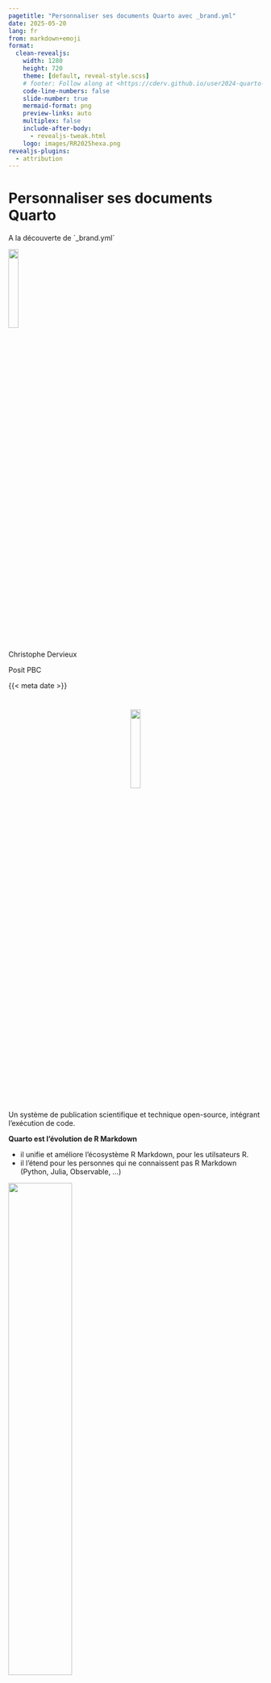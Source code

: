 ```yaml
---
pagetitle: "Personnaliser ses documents Quarto avec _brand.yml"
date: 2025-05-20
lang: fr
from: markdown+emoji
format:
  clean-revealjs:
    width: 1280
    height: 720
    theme: [default, reveal-style.scss]
    # footer: Follow along at <https://cderv.github.io/user2024-quarto-talk/> and <https://quarto.org>
    code-line-numbers: false
    slide-number: true
    mermaid-format: png
    preview-links: auto
    multiplex: false
    include-after-body: 
      - revealjs-tweak.html
    logo: images/RR2025hexa.png
revealjs-plugins:
  - attribution
---
```


# {#title-slide .quarto-title-block .center}

```{=html}
<h1 class='title'>Personnaliser ses documents Quarto</h1>
<p class='subtitle'>A la découverte de `_brand.yml`</p>
```

![](images/RR2025hexa.png){.absolute right='400px' bottom='-50px' width="20%"}

::: {.quarto-title-authors}
::: {.quarto-title-author}
::: {.quarto-title-author-name}
Christophe Dervieux
`<p class="quarto-title-affiliation">Posit PBC</p>`{=html}
:::
:::
:::

{{< meta date >}}

#

::: {style="text-align: center;"}
![](https://quarto.org/quarto.png){fig-alt="Quarto logo" height="20%"}  
:::

Un système de publication scientifique et technique open-source, intégrant l'exécution de code.

**Quarto est l'évolution de R Markdown**

- il unifie et améliore l'écosystème R Markdown, pour les utilsateurs R.
- il l'étend pour les personnes qui ne connaissent pas R Markdown (Python, Julia, Observable, ...)

![](images/horst_quarto_schematic.png){fig-alt="Un schéma représentant la polyvalence de Quarto avec des entrées multi-langages (comme Python, R, Observable, Julia) et des sorties multi-formats (comme PDF, html, documents Word, et plus)." fig-align="center" width="50%"}

::: {.attribution}
[Issue de la présentation "Hello, Quarto" par Julia Lowndes et Mine Çetinkaya-Rundel, présentée à la RStudio::conf(2022). Illustrée par Allison Horst.]{.small-cap}
:::

# Produire des HTML {.center transition="convex"}

::: {.fragment .bigger}
```.yaml
---
format: html
---
```
:::

## {background-image="images/html-no-brand.gif" background-size="contain" background-transition="concave"}

# Produire des PDF {.center transition="convex"}

::: {.fragment .bigger}
```.yaml
---
format: typst
---
```
:::

## {background-image="images/typst-no-brand.gif" background-size="contain" background-transition="concave"}

# Déja bien, mais... {transition="convex"}

::: {.bigger}
Les organisations ont besoin de **personnaliser** leurs documents selon leur **charte graphique**.
:::

## {background-image="images/design-systems.png" background-size="cover" background-transition="concave"}

::: {.notes}
Source: https://slides.garrickadenbuie.com/brand-yml-shiny/
:::

# Prenons un exemple {auto-animate="true"}

::: {#logo-pulse}
:::

# Prenons un exemple {auto-animate="true"}

::: {#logo-pulse style="text-align: center;"}
![](images/logomark-full-color.png)
:::

## {background-image="images/brand-guidelines.gif" background-size="contain" background-transition="concave"}

## {background-iframe="./images/Pulse Mobile Brand Guidelines.pdf" background-interactive="true" visibility="hidden"}

# {transition="convex" transition-speed="slow"}

![](images/brand-yml-wide-color.svg)

::: {.notes}
Source: https://slides.garrickadenbuie.com/brand-yml-shiny/
:::


# Produire des HTML avec `_brand.yml` { transition="convex"}

::: {.fragment .bigger}
```.yaml
---
format: html
---
```
:::

## {background-image="images/html-with-brand.gif" background-size="contain" background-transition="concave"}

# Produire des PDF avec `_brand.yml` {transition="convex"}

::: {.fragment .bigger}
```.yaml
---
format: typst
---
```
:::

## {background-image="images/typst-with-brand.gif" background-size="contain" background-transition="concave"}

# `_brand.yml`

1. Créez un fichier `_brand.yml` dans votre projet
2. Définissez les couleurs, les polices, les logos, etc.
3. Il pourra être utilisé par tous les outils supportant `_brand.yml`

## {.bigger auto-animate="true"}

```.yml
meta:

```

::: {.make-smaller style='margin-top: 2em;'}
[`meta`]{.hl}
:   Information de l'organization, nom de l'entreprise, URLs, etc.

    Spec: <https://posit-dev.github.io/brand-yml/brand/meta.html>
:::

## {.bigger auto-animate="true"}

```.yml
meta:

color:
```
::: {.make-smaller style='margin-top: 2em;'}
[`color`]{.hl}
:   Palette de couleurs de l'image de marque de l'organisation.

    Spec: <https://posit-dev.github.io/brand-yml/brand/color.html>
:::

## {.bigger auto-animate="true"}

```.yml
meta:

color:

typography:
```
::: {.make-smaller style='margin-top: 2em;'}
[`typography`]{.hl}
:   Polices pour les différents éléments.
    
    Spec: <https://posit-dev.github.io/brand-yml/brand/typography.html>
:::


## {.bigger auto-animate="true"}

```.yml
meta:

color:

typography:

logo:
```
::: {.make-smaller style='margin-top: 2em;'}
[`logo`]{.hl}
:  Logos pour l'image de marque de l'organisation.
   
   Spec: <https://posit-dev.github.io/brand-yml/brand/logo.html>
:::


## {.bigger auto-animate="true"}

```.yml
meta:

color:

typography:

logo:

defaults:
```

::: {.make-smaller style='margin-top: 2em;'}
[`defaults`]{.hl}
:   Options pour support spécifiques par des outils utilsant `_brand.yml`

    Spec: <https://posit-dev.github.io/brand-yml/brand/defaults.html>
:::

## Pulse Mobile Brand {.bigger}

```.yml
meta:
  name: Pulse Mobile
  link: https://pulse.mobile

color:
  palette:
    purple: "#8a2be2"
    blue: "#00c2ff"
    green: "#4dc964"
    yellow: "#ffd600"
    red: "#ff5a5f"
    black: "#121212"
    white: "#f8f8f8"  
  primary: purple
  info: blue
  
typography:
  fonts:
    - family: Montserrat Alternates
      source: google
    - family: Montserrat
      source: google
    - family: Space Mono
      source: google
  base: Montserrat
  headings: 
    family: Montserrat Alternates
    weight: 500
  monospace: Space Mono
  monospace-inline:
    color: purple

logo: 
  images:
    full-color: logos/logomark-full-color.png
    med-color: logos/logomark-med-color.png
    icon-color: logos/icon-color.png
  small: icon-color
  medium: med-color
  large: full-color
```

## `_brand.yml` avec Quarto {.bigger}

A mettre à la racine du projet Quarto

````
.
├── report.qmd
├── _brand.yml
└── _quarto.yml
````

Si le fichier existe, il est automatiquement utilisé par Quarto. 

::: {.footer}
[Multiformat branding with Quarto](https://quarto.org/docs/authoring/brand.html)
:::

## `_brand.yml` avec Quarto {.bigger}

Configuration dans `_quarto.yml` ou dans le document

::: {.r-fit-text}
::: {.bottom-pad .top-pad}
````yaml
# fichier à une place differente
brand: brand/_brand.yml
````
:::

::: {.bottom-pad .top-pad}
````yaml
# fichier avec un nom différent
brand: brand/_brand-pulse.yml
````
:::

::: {.bottom-pad .top-pad}

```yaml
# désactiver
brand: false
```
:::
:::

::: {.footer}
[Multiformat branding with Quarto](https://quarto.org/docs/authoring/brand.html)
:::

## `_brand.yml` avec Quarto {.bigger}
Configuration dans `_quarto.yml` ou dans le document

::: {.make-smaller}
```yaml
brand:
  color:
    palette:
      purple: "#8a2be2"
    primary: purple
  typography:
    fonts:
      - family: Montserrat Alternates
        source: google
    headings: 
      family: Montserrat Alternates
      weight: 500
```
:::

::: {.footer}
[Multiformat branding with Quarto](https://quarto.org/docs/authoring/brand.html)
:::

# Pour résumer

##  {transition="convex"}

![](images/brand-to-yml.excalidraw.svg){.illustration}

::: {.footer}
From ['Theming Made Easy: Introducing Brand YAML for Shiny'](https://slides.garrickadenbuie.com/brand-yml-shiny/) by Garrick Aden-Buie 
:::


## Un seul fichier à réutiliser {.make-h1}

::: {.fragment}
![quarto hexsticker](https://raw.githubusercontent.com/rstudio/hex-stickers/refs/heads/main/SVG/quarto.svg){height=2em style="vertical-align: middle;margin-right: 0.5em;"}[Quarto: document, websites, slides](https://quarto.org/docs/authoring/brand.html)  
:::
::: {.fragment}
![shiny hexsticker](https://raw.githubusercontent.com/rstudio/hex-stickers/refs/heads/main/SVG/shiny.svg){height=2em style="vertical-align: middle;margin-right: 0.5em;"} [Shiny for R](https://shiny.posit.co/blog/posts/bslib-0.9.0/)  & [Shiny for Python](https://shiny.posit.co/blog/posts/shiny-python-1.2-brand-yml/)  
:::
::: {.fragment}
![bslib hexsticker](https://raw.githubusercontent.com/rstudio/hex-stickers/refs/heads/main/SVG/bslib.svg){height=2em style="vertical-align: middle;margin-right: 0.5em;"} [bslib](https://rstudio.github.io/bslib/articles/brand-yml/index.html)  
:::

::: {.fragment style='margin-left: 2em;'}
![rmarkdown hexsticker](https://raw.githubusercontent.com/rstudio/hex-stickers/refs/heads/main/SVG/rmarkdown.svg){height=2em style="vertical-align: middle;margin-right: 0.5em;"} Rapports R Markdown 

![pkgdown hexsticker](https://raw.githubusercontent.com/rstudio/hex-stickers/refs/heads/main/SVG/pkgdown.svg){height=2em style="vertical-align: middle;margin-right: 0.5em;"} Sites web de documentation de package avec `pkgdown`
:::

## Un seul fichier à réutiliser {.make-h1}

::: {.bigger}
Avec des options communes: 

- Respect de la specification `_brand.yml`

- Support specifiques
  - `brand.defaults.bootstrap` pour Quarto et Shiny
  - `brand.defaults.shiny.theme` pour Shiny

:::

## Un seul fichier à réutiliser {.make-h1}

::: {.bottom-pad .bigger style="margin-top: 2rem;"}
```.r
brand <- attr(bslib::bs_theme(), "brand") 
```
:::

## Un seul fichier à réutiliser {.make-h1}

::: {.bottom-pad style="margin-top: 2rem;"}
```.r
brand <- attr(bslib::bs_theme(), "brand") 
```
:::

::: {data-id="code-block" style="font-size: 2.5rem; margin-top: 2rem;"}

```.r
  gt_tab |>
    gt::tab_style(
      style = cell_fill(color = brand$color$palette$blue),
      locations = cells_title()
    ) |>
    tab_style(
      style = cell_text(color = brand$color$palette$purple),
      locations = cells_stub()
    )
```
:::

## Un seul fichier à réutiliser {.make-h1}

::: {.bottom-pad style="margin-top: 2rem;"}
```.r
brand <- attr(bslib::bs_theme(), "brand") 
```
:::

::: {data-id="code-block" style="font-size: 2.5rem; margin-top: 2rem;"}

```.r
  ggplot_object +
    scale_color_manual(
      values = c("Participants" = brand$color$palette$blue),
      name = NULL
    ) +
    scale_fill_manual(
      values = c("Events" = brand$color$palette$purple),
      name = NULL
    )
```
:::

## Un seul fichier à réutiliser {.make-h1}

::: {.incremental .r-fit-text}
- Positron, VS Code, RStudio

- `brand_yml` [Python :package:](https://pypi.org/project/brand-yml/)

- `brand.yml` [R :package: [(en development)]{.make-smaller}](https://github.com/posit-dev/brand-yml/pull/79)
:::

# En savoir plus sur brand.yml

::: r-fit-text
- [posit-dev.github.io/brand-yml](https://posit-dev.github.io/brand-yml){style="text-decoration: none"}
- [posit-dev/brand-yml](https://github.com/posit-dev/brand-yml){style="text-decoration: none"}
- [posit.co/blog/unified-branding...](https://posit.co/blog/unified-branding-across-posit-tools-with-brand-yml/){style="text-decoration: none"}
:::

## Questions? {.center .bigger}

Merci! 

::: {.make-smaller}
And thanks to [Garrick Aden-Buie](https://www.garrickadenbuie.com/) letting me reuse part of ['Theming Made Easy: Introducing Brand YAML for Shiny'](https://slides.garrickadenbuie.com/brand-yml-shiny/) examples.
:::